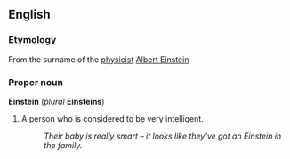 ==English==
===Etymology===
From the surname of the [[physicist]] [[w:Albert Einstein|Albert Einstein]]

===Proper noun===
'''Einstein''' (''plural'' '''Einsteins''')

#A person who is considered to be very intelligent.
#:''Their baby is really smart &ndash; it looks like they've got an Einstein in the family.''